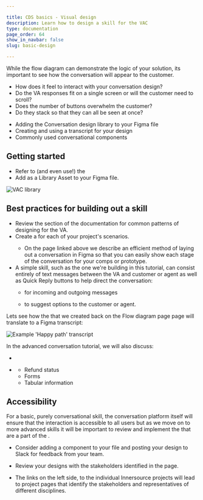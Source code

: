 ```yaml
---

title: CDS basics - Visual design
description: Learn how to design a skill for the VAC
type: documentation
page_order: 64
show_in_navbar: false
slug: basic-design

---
```



While the flow diagram can demonstrate the logic of your solution, its important to see how the conversation will appear to the customer.

- How does it feel to interact with your conversation design?
- Do the VA responses fit on a single screen or will the customer need to scroll?
- Does the number of buttons overwhelm the customer?
- Do they stack so that they can all be seen at once? 

<Notification headerText="What your will learn in this section" textColor="#00001e" borderColor="#999" icon="learn" backgroundColor="#f0f0f0">

- Adding the Conversation design library to your Figma file
- Creating and using a transcript for your design
- Commonly used conversational components

</Notification>

## Getting started

- Refer to (and even use!) the <ExternalLink linkName="CDS Starter Figma file" linkURL="/" />
- Add <ExternalLink linkName="VAC Components" linkURL="https://www.figma.com/file/vjBUZSellUT1M5eZnfp087/VAC-Components?node-id=463%3A8833" /> as a Library Asset to your Figma file.

![VAC library](./images/add-library.png)

## Best practices for building out a skill

  - Review the <ExternalLink linkName="building blocks" linkURL="https://confluence.expedia.biz/display/GCOUX/Building+blocks" /> section of the documentation for common patterns of designing for the VA.
  - Create a <ExternalLink linkName="transcript component" linkURL="https://www.figma.com/file/bXYsRa3eAw4TMWb56yPJXs/How-to%3A-build-a-transcript?node-id=0%3A1" /> for each of your project's scenarios.
    - On the page linked above we describe an efficient method of laying out a conversation in Figma so that you can easily show each stage of the conversation for your comps or prototype.
  - A simple skill, such as the one we're building in this tutorial, can consist entirely of text messages between the VA and customer or agent as well as Quick Reply buttons to help direct the conversation:
    - <ExternalLink linkName="Message bubbles" linkURL="http://figma.com/file/vjBUZSellUT1M5eZnfp087/VAC-Components?node-id=5826:0" /> for incoming and outgoing messages

    - <ExternalLink linkName="Quick reply buttons" linkURL="http://figma.com/file/vjBUZSellUT1M5eZnfp087/VAC-Components?node-id=6184:90738" /> to suggest options to the customer or agent.

Lets see how the <ExternalLink linkName="conversation design" linkURL="/basic-flow" /> that we created back on the Flow diagram page page will translate to a Figma transcript:

<Notification headerText="Transcript of our basic conversation" textColor="#333399" icon="example" backgroundColor="#eeeeff">

![Example 'Happy path' transcript](images/happy-path-amenities2.png)

</Notification>

In the advanced conversation tutorial, we will also discuss:
- <ExternalLink linkName="WebViews" linkURL="/" />
- <ExternalLink linkName="Declarative cards" linkURL="/" />

  - Refund status
  - Forms
  - Tabular information

## Accessibility

For a basic, purely conversational skill, the conversation platform itself will ensure that the interaction is accessible to all users but as we move on to more advanced skills it will be important to review and implement the <ExternalLink linkName="Accessibility Guidelines" linkURL="https://www.figma.com/file/vjBUZSellUT1M5eZnfp087/VAC-Components?node-id=5906%3A0" /> that are a part of the <ExternalLink linkName="VAC Components Library" linkURL="https://www.figma.com/file/vjBUZSellUT1M5eZnfp087/VAC-Components?node-id=463%3A8833" />.

<Notification headerText="Review your designs" textColor="#663333" icon="review" backgroundColor="#ffeeee">

- Consider adding a <ExternalLink linkName="Silent Crit" linkURL="https://www.figma.com/file/S1KDX9Zy7e3c3UfZYM9NB9/%F0%9F%95%B9Silent-Crit-%3A-Feedback-Kit?node-id=28%3A2335" /> component to your file and posting your design to Slack for feedback from your team.
- Review your designs with the stakeholders identified in the <ExternalLink linkName="Virtual Agent Platform Innersource Model" linkURL="https://confluence.expedia.biz/display/VAP/Virtual+Agent+Platform+Innersource+Model" /> page. 

- The links on the left side, to the individual Innersource projects will lead to project pages that identify the stakeholders and representatives of different disciplines.

</Notification>

<PageFooter prevSlug="/basic-flow" prevPage="Flow design" nextSlug="/basic-test" nextPage="Testing" />